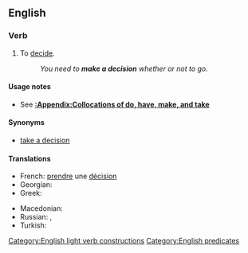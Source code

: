 ==English==

===Verb===
{{head|en|verb}}

# {{lb|en|intransitive|idiomatic}} To [[decide]].
#: ''You need to '''make a decision''' whether or not to go.''

====Usage notes====
* See '''[[:Appendix:Collocations of do, have, make, and take]]'''

====Synonyms====
* {{sense|decide}} [[take a decision]] {{qualifier|much less common, especially in US}}

====Translations====
{{trans-top|to decide}}
* French: [[prendre]] une [[décision]]
* Georgian: {{t|ka|გადაწყვეტილების მიღება}}
* Greek: {{t|el|παίρνω απόφαση}}
{{trans-mid}}
* Macedonian: {{t|mk|носам одлука|tr=nósam ódluka|sc=Cyrl}}
* Russian: {{t+|ru|приня́ть реше́ние}}, {{t+|ru|решить}}
* Turkish: {{t+|tr|karar vermek}}
{{trans-bottom}}

[[Category:English light verb constructions]]
[[Category:English predicates]]